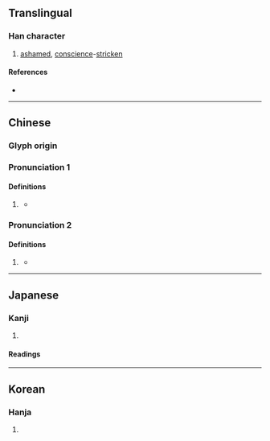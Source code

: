 {{also|愧}}
{{character info}}
==Translingual==

===Han character===
{{Han char|rn=38|rad=女|as=10|sn=13|four=46413|canj=VHUI|ids=⿰女鬼}}

# [[ashamed]], [[conscience]]-[[stricken]]

====References====
* {{Han ref|kx=0268.310|dkj=06600|dj=0536.060|hdz=21067.030|uh=5ABF|ud=23231|bh=DCFB|bd=56571}}

----

==Chinese==
{{zh-forms|s=愧}}

===Glyph origin===
{{Han etym}}

===Pronunciation 1===
{{zh-pron
|m=kuì
}}

====Definitions====
{{zh-hanzi}}

# {{lb|zh|obsolete}} {{zh-alt-form|愧}}
#* {{zh-x|自古-及-今 而 能 虛 成名 於 天下 者，無-有。是以 君王 無 羞 亟 問，不 媿{kuì} 下 學。|From ancient times down to today, no one has ever been able to make a name for himself alone. This being so, lords and kings should not be embarrassed to ask any questions they have, or '''ashamed''' to learn from those beneath them.|ref=Zhanguoce}}

===Pronunciation 2===
{{zh-pron
|m=kuí
}}

====Definitions====
{{zh-hanzi}}

# {{lb|zh|obsolete}} {{zh-alt-form|隗|tr=kuí}}
#* {{zh-x|倗{Péng}-仲 乍{zuò} ^畢 媿{Kuí} 賸{yìng}-鼎。其 萬年 寶-用。|The Second-born of Peng makes the dowry tripod for Bi '''Kui/Gui'''. May she treasure and use it for ten thousand years!|CL-PC|ref=Inscription on lost Pengzhong ding 倗仲鼎 (Jicheng #2462). Translated by on Khayutina (2016)}}

----

==Japanese==

===Kanji===
{{ja-kanji|grade=|rs=女10}}

# {{rfdef|ja|sort=女10}}

====Readings====
{{ja-readings
|goon=き<き<くゐ
|kanon=き<き<くゐ
|kun=は-じる<は-ぢる, はずかし-める<はづかし-める, とが-める
}}

----

==Korean==

===Hanja===
{{ko-hanja|hangeul=괴|rv=goe|mr=koe}}

# {{rfdef|ko|sort=女10}}